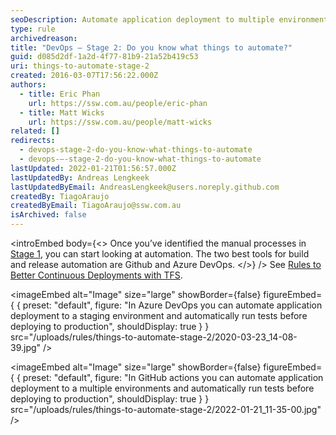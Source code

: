 ```yaml
---
seoDescription: Automate application deployment to multiple environments and run tests before deploying to production with GitHub actions or Azure DevOps.
type: rule
archivedreason:
title: "DevOps – Stage 2: Do you know what things to automate?"
guid: d085d2df-1a2d-4f77-81b9-21a52b419c53
uri: things-to-automate-stage-2
created: 2016-03-07T17:56:22.000Z
authors:
  - title: Eric Phan
    url: https://ssw.com.au/people/eric-phan
  - title: Matt Wicks
    url: https://ssw.com.au/people/matt-wicks
related: []
redirects:
  - devops-stage-2-do-you-know-what-things-to-automate
  - devops-–-stage-2-do-you-know-what-things-to-automate
lastUpdated: 2022-01-21T01:56:57.000Z
lastUpdatedBy: Andreas Lengkeek
lastUpdatedByEmail: AndreasLengkeek@users.noreply.github.com
createdBy: TiagoAraujo
createdByEmail: TiagoAraujo@ssw.com.au
isArchived: false
---
```


<introEmbed
  body={<>
Once you’ve identified the manual processes in [Stage 1](/things-to-measure), you can start looking at automation. The two best tools for build and release automation are Github and Azure DevOps.
  </>}
/>
See [Rules to Better Continuous Deployments with TFS](/rules-to-better-continuous-deployment-with-tfs).


<imageEmbed
  alt="Image"
  size="large"
  showBorder={false}
  figureEmbed={ {
    preset: "default",
    figure: "In Azure DevOps you can automate application deployment to a staging environment and automatically run tests before deploying to production",
    shouldDisplay: true
  } }
  src="/uploads/rules/things-to-automate-stage-2/2020-03-23_14-08-39.jpg"
/>



<imageEmbed
  alt="Image"
  size="large"
  showBorder={false}
  figureEmbed={ {
    preset: "default",
    figure: "In GitHub actions you can automate application deployment to a multiple environments and automatically run tests before deploying to production",
    shouldDisplay: true
  } }
  src="/uploads/rules/things-to-automate-stage-2/2022-01-21_11-35-00.jpg"
/>
